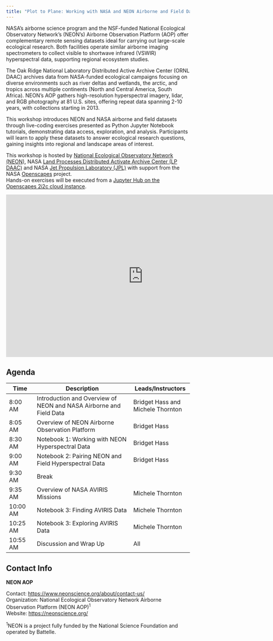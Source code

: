 ```yaml
---
title: "Plot to Plane: Working with NASA and NEON Airborne and Field Datasets"
---
```



NASA’s airborne science program and the NSF-funded National Ecological Observatory Network's (NEON's) Airborne Observation Platform (AOP) offer complementary remote sensing datasets ideal for carrying out large-scale ecological research. Both facilities operate similar airborne imaging spectrometers to collect visible to shortwave infrared (VSWIR) hyperspectral data, supporting regional ecosystem studies.

The Oak Ridge National Laboratory Distributed Active Archive Center (ORNL DAAC) archives data from NASA-funded ecological campaigns focusing on diverse environments such as river deltas and wetlands, the arctic, and tropics across multiple continents (North and Central America, South Africa). NEON's AOP gathers high-resolution hyperspectral imagery, lidar, and RGB photography at 81 U.S. sites, offering repeat data spanning 2-10 years, with collections starting in 2013.

This workshop introduces NEON and NASA airborne and field datasets through live-coding exercises presented as Python Jupyter Notebook tutorials, demonstrating data access, exploration, and analysis. Participants will learn to apply these datasets to answer ecological research questions, gaining insights into regional and landscape areas of interest. 

This workshop is hosted by [National Ecological Observatory Network (NEON)](https://neonscience.org/), NASA [Land Processes Distributed Activate Archive Center (LP DAAC)](https://lpdaac.usgs.gov/) and NASA [Jet Propulsion Laboratory (JPL)](https://www.jpl.nasa.gov/) with support from the NASA [Openscapes](https://nasa-openscapes.github.io/) project.  
Hands-on exercises will be executed from a [Jupyter Hub on the Openscapes 2i2c cloud instance](https://workshop.openscapes.2i2c.cloud/).

<iframe src="https://docs.google.com/presentation/d/1XrdG9P5rLNR8C1TeLpf80YZUCtqdmUev/embed?start=false&loop=false&delayms=3000" frameborder="0" width="750" height="445" allowfullscreen="true" mozallowfullscreen="true" webkitallowfullscreen="true"></iframe>

## Agenda

| Time | Description | Leads/Instructors |  
|------|---------------------|-------------| 
|8:00 AM|Introduction and Overview of NEON and NASA Airborne and Field Data|Bridget Hass and Michele Thornton|  
|8:05 AM|Overview of NEON Airborne Observation Platform|Bridget Hass|  
|8:30 AM|Notebook 1: Working with NEON Hyperspectral Data|Bridget Hass|
|9:00 AM|Notebook 2: Pairing NEON and Field Hyperspectral Data|Bridget Hass|
|9:30 AM|Break||
|9:35 AM|Overview of NASA AVIRIS Missions|Michele Thornton|  
|10:00 AM|Notebook 3: Finding AVIRIS Data|Michele Thornton| 
|10:25 AM|Notebook 3: Exploring AVIRIS Data|Michele Thornton| 
|10:55 AM|Discussion and Wrap Up|All|


## Contact Info  

**NEON AOP**

Contact: <https://www.neonscience.org/about/contact-us/>  
Organization: National Ecological Observatory Network Airborne Observation Platform (NEON AOP)^1^  
Website: <https://neonscience.org/>  

^1^NEON is a project fully funded by the National Science Foundation and operated by Battelle.
